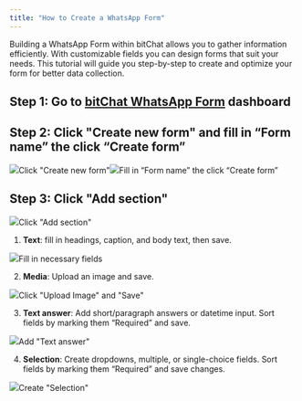 ```yaml
---
title: "How to Create a WhatsApp Form"
---
```


Building a WhatsApp Form within bitChat allows you to gather information efficiently. With customizable fields you can design forms that suit your needs. This tutorial will guide you step-by-step to create and optimize your form for better data collection.

## Step 1: Go to [bitChat WhatsApp Form](https://app.bitbybit.studio/bitchat/whatsapp-form) dashboard

## Step 2: Click "Create new form" and fill in “Form name” the click “Create form”

![](https://cdn.prod.website-files.com/659655f5b20d395a5c69efcf/66fe6d444ea83f4513fb4297_AD_4nXfA8I_XYu_52hbngkgd1tjOqyBI2daWb1QCio-rDt7_OH9kB67m931x3ePUInC4Ss8hVrjo9JHht-HuKrgYsrLVM9cVz2IF97Cdd2_hMQ4h91sR0wU2otczyEkLTH5Cm5_tpt3i9hBJ3kk0dc1RqZ_BvVpX.png)Click "Create new form"![](https://cdn.prod.website-files.com/659655f5b20d395a5c69efcf/66fe6d440e320a6a6caa6bc8_AD_4nXc2E_zX7qpg-rSSTHjnFImzoo-KqtnCYckgfjoZskwOz0_O8p17dQEh-32HMCk_g9DudITRLQRmhxDWLvcTdqkt7q2tdmAJ3MCSVazauOMHFvC_4zYgp3BSsHMaEREl2uQWhrXB7tLsXmbAUQUjxtm4G0As.png)Fill in “Form name” the click “Create form”‍

## Step 3: Click "Add section"

![](https://cdn.prod.website-files.com/659655f5b20d395a5c69efcf/66fe6d4473b99764cd102e72_AD_4nXdA3erKP3LQLtW-oTx0rTIVitpl2HO63azaa5efJxMulirPshrCmJKIWtLdGmds-Noq1mHTewTAJOeJjlRTF535FGzOFdp_Py_YmSFDC45lzpQIz9A9RIIpTWSrCmuDdknXdUY2XJDFU8SiRxaZMwv8Xe9e.png)Click "Add section"  
1. **Text**: fill in headings, caption, and body text, then save.  


![](https://cdn.prod.website-files.com/659655f5b20d395a5c69efcf/6705cc57e3f1d08648cb532f_AD_4nXdROm35anVmFjRdXWKlfx2W0KTZSrxhID-06xhlM8ejW9koS-5j9rOw_RQrQkx43Uj7WaAeO5ackWF4dGJ8wPeoN7I-9r-Aa3xNoAIgkTC1DmJkCK014q_AQvtL_cjTgXRfUETQ8sO9fFn0oT8FNWYLoQb1.png)Fill in necessary fields‍

2. **Media**: Upload an image and save.  


![](https://cdn.prod.website-files.com/659655f5b20d395a5c69efcf/6705cc57100cd24ed3d9d918_AD_4nXcXM8oGke9a3UJIdCijqVQ5apWmLx5NMIl_VnUFCokfzH_baCWKJ9zQnzSzk7YYztbD-GzKD27knOk7rtvpFr3eIsouHmUne8J0gLDB8gglyD4LPs6_xYfh6nNn2XbOwKhak-nh6QFGy9PZx3CukIykX2Op.png)Click "Upload Image" and "Save"‍

3. **Text answer**: Add short/paragraph answers or datetime input. Sort fields by marking them “Required” and save.  


![](https://cdn.prod.website-files.com/659655f5b20d395a5c69efcf/6705cc5739f54ed03d6c5228_AD_4nXeVkKY2sY-Sy4CYpDfeW59dkF0T4mW5I9ZVIY9-nJbeCTUbJSzbyS_nwCLEU1AxEoaaVJWoq9aFZ_YlrpqsGdtiVYwqoER5AyxV6T9tjCXh_U0H2ee5N9_iy1OuGqYvDvD2s2APlEfsrV5nkFzEKnODF4Q1.png)Add "Text answer"‍

4. **Selection**: Create dropdowns, multiple, or single-choice fields. Sort fields by marking them “Required” and save changes.  


![](https://cdn.prod.website-files.com/659655f5b20d395a5c69efcf/6705cc57164c5287f432862b_AD_4nXeTzegikuqtpOiHRrcM16wYi8dOC47v9vdgQIz2i18kWnRlhf-LsE0kuOUO31etDBRki2DVSU2Ic6e55aCMEcHvl_xsFHFecdjJU-rXg3p03DVKijesjGTLFptXlMtjyt7HybqyWxoaVokHAi2Ix0b2kHKo.png)Create "Selection"
